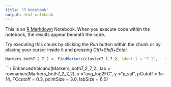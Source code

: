 ```yaml
---
title: "R Notebook"
output: html_notebook
---
```


This is an [R Markdown](http://rmarkdown.rstudio.com) Notebook. When you execute code within the notebook, the results appear beneath the code. 

Try executing this chunk by clicking the *Run* button within the chunk or by placing your cursor inside it and pressing *Ctrl+Shift+Enter*. 


```r
Markers_both7_2_7_2 <- FindMarkers(cluster7_1_7_2, ident.1 = "7_2",   min.pct = 0.25, verbose = FALSE)
```

```r
EnhancedVolcano(Markers_both7_2_7_2 , 
                lab = rownames(Markers_both7_2_7_2),
                x ="avg_log2FC", 
                y ="p_val",
                pCutoff = 1e-14,
                FCcutoff = 0.3,
                pointSize = 3.0,
                labSize = 6.0)